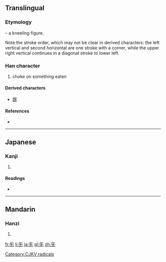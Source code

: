 ==Translingual==
{{stroke order|strokes=5}}
{{stroke order|type=animate}}

===Etymology===
{{liushu|p}} – a kneeling figure.

Note the stroke order, which may not be clear in derived characters: the left vertical and second horizontal are one stroke with a corner, while the upper right vertical continues in a diagonal stroke to lower left.

{{Han etyl}}

===Han character===
{{Han char|rn=71|rad=无|as=01|sn=5|four=1041<sub>0</sub>|canj=一女大山 (MVKU)}}

# choke on something eaten

====Derived characters====
* [[既]]

====References====
* {{Han ref|kx=0485.250|dkj=13717|dj=0848.010|hdz=21147.130|uh=65E1|ud=26081|bh=C95E|bd=51550}}

----

==Japanese==

===Kanji===
{{ja-kanji|grade=|rs=无01}}

# {{defn|lang=ja|sort=无01}}

====Readings====
* {{ja-readings|on=[[き]] (ki), [[け]] (ke)|kun=[[むせぶ]] (musebu)}}

----

==Mandarin==

===Hanzi===
{{cmn-hanzi|pin=[[jì]] ([[ji4]]), [[xì]] ([[xi4]])|wg=chi<sup>4</sup>, hsi<sup>4</sup>}}

# {{defn|lang=cmn|sort=无01}}

[[Category:CJKV radicals]]

[[fr:旡]]
[[li:旡]]
[[ja:旡]]
[[pl:旡]]
[[zh:旡]]